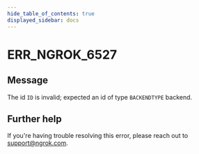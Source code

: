 ```yaml
---
hide_table_of_contents: true
displayed_sidebar: docs
---
```



# ERR_NGROK_6527

## Message

The id `ID` is invalid; expected an id of type `BACKENDTYPE` backend.

<ErrorDetails error="err_ngrok_6527" />

## Further help

If you're having trouble resolving this error, please reach out to [support@ngrok.com](mailto:support@ngrok.com?subject=Help%20with%20ERR_NGROK_6527).
